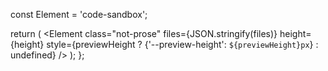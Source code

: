   const Element = 'code-sandbox';

  return (
    <Element
      class="not-prose"
      files={JSON.stringify(files)}
      height={height}
      style={previewHeight ? {'--preview-height': `${previewHeight}px`} : undefined}
    />
  );
};
